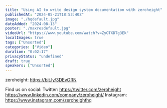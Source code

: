 ```yaml
---
title: "Using AI to write design system documentation with zeroheight"
publishedAt: "2024-05-21T18:53:40Z"
image: "./hqdefault.jpg"
dateAdded: "2024-08-13"
poster: "./maxresdefault.jpg"
videoUrl: "https://www.youtube.com/watch?v=ZyOTXDTg3Ek"
localImages: true
tags: ["Unsorted"]
categories: ["Video"]
duration: "0:02:17"
privacyStatus: "undefined"
draft: true
speakers: ["Unsorted"]
---
```

zeroheight: https://bit.ly/3DEvORN

Find us on social:
Twitter: https://twitter.com/zeroheight
https://www.linkedin.com/company/zeroheight/
Instagram: https://www.instagram.com/zeroheighthq
